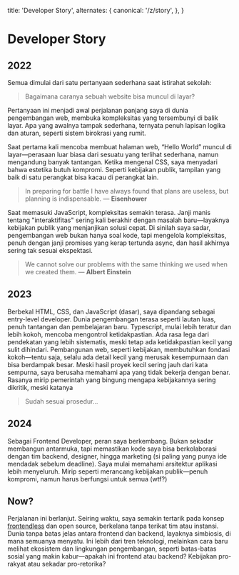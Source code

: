 
  title: 'Developer Story',
  alternates: {
    canonical: '/z/story',
  },
}

# Developer Story

<FlexName />

## 2022

Semua dimulai dari satu pertanyaan sederhana saat istirahat sekolah:

> Bagaimana caranya sebuah website bisa muncul di layar?

Pertanyaan ini menjadi awal perjalanan panjang saya di dunia pengembangan web, membuka kompleksitas yang tersembunyi di balik layar. Apa yang awalnya tampak sederhana, ternyata penuh lapisan logika dan aturan, seperti sistem birokrasi yang rumit.

Saat pertama kali mencoba membuat halaman web, “Hello World” muncul di layar—perasaan luar biasa dari sesuatu yang terlihat sederhana, namun mengandung banyak tantangan. Ketika mengenal CSS, saya menyadari bahwa estetika butuh kompromi. Seperti kebijakan publik, tampilan yang baik di satu perangkat bisa kacau di perangkat lain.

> In preparing for battle I have always found that plans are useless, but planning is indispensable. — **Eisenhower**

Saat memasuki JavaScript, kompleksitas semakin terasa. Janji manis tentang "interaktifitas" sering kali berakhir dengan masalah baru—layaknya kebijakan publik yang menjanjikan solusi cepat. Di sinilah saya sadar, pengembangan web bukan hanya soal kode, tapi mengelola kompleksitas, penuh dengan janji promises yang kerap tertunda async, dan hasil akhirnya sering tak sesuai ekspektasi.

> We cannot solve our problems with the same thinking we used when we created them. — **Albert Einstein**

## 2023

Berbekal HTML, CSS, dan JavaScript (dasar), saya dipandang sebagai entry-level developer. Dunia pengembangan terasa seperti lautan luas, penuh tantangan dan pembelajaran baru. Typescript, mulai lebih teratur dan lebih kokoh, mencoba mengontrol ketidakpastian. Ada rasa lega dari pendekatan yang lebih sistematis, meski tetap ada ketidakpastian kecil yang sulit dihindari. Pembangunan web, seperti kebijakan, membutuhkan fondasi kokoh—tentu saja, selalu ada detail kecil yang merusak kesempurnaan dan bisa berdampak besar. Meski hasil proyek kecil sering jauh dari kata sempurna, saya berusaha memahami apa yang tidak bekerja dengan benar. Rasanya mirip pemerintah yang bingung mengapa kebijakannya sering dikritik, meski katanya

> Sudah sesuai prosedur...

## 2024

Sebagai Frontend Developer, peran saya berkembang. Bukan sekadar membangun antarmuka, tapi memastikan kode saya bisa berkolaborasi dengan tim backend, designer, hingga marketing (si paling yang punya ide mendadak sebelum deadline). Saya mulai memahami arsitektur aplikasi lebih menyeluruh. Mirip seperti merancang kebijakan publik—penuh kompromi, namun harus berfungsi untuk semua (wtf?)

## Now?

Perjalanan ini berlanjut. Seiring waktu, saya semakin tertarik pada konsep [frontendless](/z/frontendless) dan open source, berkelana tanpa terikat tim atau instansi. Dunia tanpa batas jelas antara frontend dan backend, layaknya simbiosis, di mana semuanya menyatu. Ini lebih dari tren teknologi, melainkan cara baru melihat ekosistem dan lingkungan pengembangan, seperti batas-batas sosial yang makin kabur—apakah ini frontend atau backend? Kebijakan pro-rakyat atau sekadar pro-retorika?
